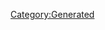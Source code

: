 {{Texts/Music
 |ID=47
 |MusicName=Hear The Universe
 |OfficialName=Hear The Universe
 |VocalName=ワルキューレ　美雲ΔJUNNA フレイアΔ鈴木みのり カナメΔ安野希世乃 レイナΔ東山奈央 マキナΔ西田望見
 |VocalNameLF=ワルキューレ　美雲ΔJUNNA　フレイアΔ鈴木みのり
カナメΔ安野希世乃　レイナΔ東山奈央　マキナΔ西田望見
 |Description=作品：マクロスΔ

歌手：ワルキューレ
　　　美雲ΔJUNNA　フレイアΔ鈴木みのり
　　　カナメΔ安野希世乃　レイナΔ東山奈央
　　　マキナΔ西田望見

作詞：岩里祐穂
作曲：Rasmus Faber
 |BuyURL=https://recochoku.jp/song/S1003537000/
 |StoryDesc=星団全体にウィンダミアの支配が広がり、
ワクチンライブを行えなくなってしまったワルキューレ。

そこでワルキューレがとった作戦は、ライブの映像を
配信することだった。特殊なコンピュータウィルスが
含まれた映像データは瞬く間に銀河中へと広がっていく。
 |StoryTitle=「クラゲを隠すならクラゲの群れってやつだ」
 |BannerId=4
 |AnmStoreURL=https://anime.dmkt-sp.jp/animestore/ci_pc?workId=20867
}}
[[Category:Generated]]
